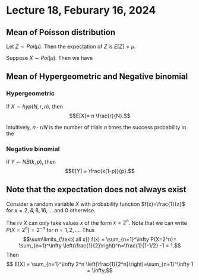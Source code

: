 # Lecture 18, Feburary 16, 2024

## Mean of Poisson distribution

Let $Z\sim Poi(\mu)$. Then the expectation of $Z$ is $E[Z] = \mu$.

::: {.proof }
Suppose $X \sim Poi(\mu)$. Then we have
\begin{align*}
E[X] &= \sum\limits_\text{x \in X(S)} x\cdot f(x) && \text{definition}\\
&= \sum_{x=0}^\infty x \cdot e^{-\mu} \frac{\mu^x}{x!} && \text{P.F.}\\
&= \sum_{x=1}^\infty x \cdot e^{-\mu} \frac{\mu^x}{x!}\\
&= \mu \sum_{x=1}^\infty e^{-\mu} \frac{\mu^{x-1}}{(x-1)!} && \text{let $Y=x-1$}\\
&= \mu \underbrace{\sum_{y=0}^\infty e^{-\mu} \frac{\mu^{y}}{y!}}_{=1\text{ as sum of p.f.}}\\
\end{align*}
:::

## Mean of Hypergeometric and Negative binomial

### Hypergeometric 

If $X \sim hyp(N,r,n)$, then 
$$E[X]= n \frac{r}{N}.$$


Intuitively, $n \cdot r/N$ is the number of trials $n$ times the success probability in the

### Negative binomial

If $Y \sim NB(k,p)$, then 
$$E[Y] = \frac{k(1-p)}{p}.$$


## Note that the expectation does not always exist

::: {.example }
Consider a random variable $X$ with probability function $f(x)=\frac{1}{x}$ for $x=2, 4, 8, 16,\dots$ and 0 otherwise.

The rv $X$   can only take values $x$ of the form $x=2^n$. Note that we can write $P(X=2^n) = 2^{-n}$ for $n=1,2,\dots$. Thus
$$\sum\limits_{\text{ all x}} f(x) = \sum_{n=1}^\infty P(X=2^n)= \sum_{n=1}^\infty \left(\frac{1}{2}\right)^n=\frac{1}{1-1/2} -1 = 1.$$
Then 
$$ E[X] = \sum_{n=1}^\infty 2^n \left(\frac{1}{2^n}\right)=\sum_{n=1}^\infty 1 = \infty,$$
:::

